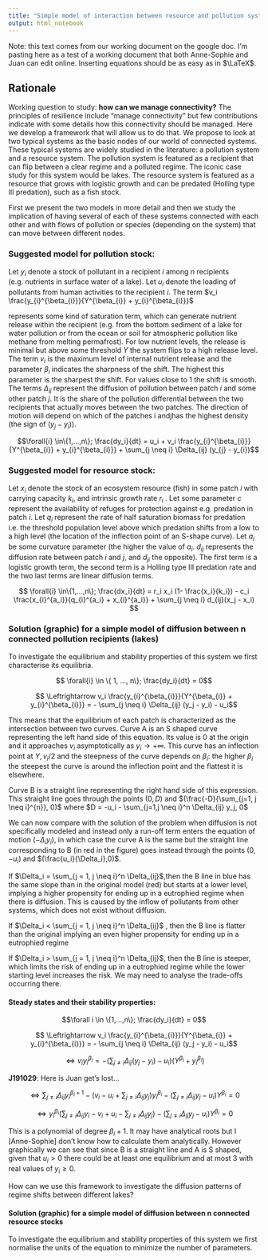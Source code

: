 ```yaml
---
title: "Simple model of interaction between resource and pollution systems"
output: html_notebook
---
```


Note: this text comes from our working document on the google doc. I'm pasting here as a test of a working document that both Anne-Sophie and Juan can edit online. Inserting equations should be as easy as in $\LaTeX$. 

## Rationale

Working question to study: **how can we manage connectivity?** The principles of resilience include “manage connectivity” but few contributions indicate with some details how this connectivity should be managed. Here we develop a framework that will allow us to do that. We propose to look at two typical systems as the basic nodes of our world of connected systems. These typical systems are widely studied in the literature: a pollution system and a resource system. The pollution system is featured as a recipient that can flip between a clear regime and a polluted regime. The iconic case study for this system would be lakes. The resource system is featured as a resource that grows with logistic growth and can be predated (Holling type III predation), such as a fish stock.

First we present the two models in more detail and then we study the implication of having several of each of these systems connected with each other and with flows of pollution or species (depending on the system) that can move between different nodes.

### Suggested model for pollution stock:

Let $y_i$ denote a stock of pollutant in a recipient $i$ among $n$ recipients (e.g. nutrients in surface water of a lake). Let $u_i$ denote the loading of pollutants from human activities to the recipient $i$. The term $v_i \frac{y_{i}^{\beta_{i}}}{Y^{\beta_{i}} + y_{i}^{\beta_{i}}}$

represents some kind of saturation term, which can generate nutrient release within the recipient (e.g. from the bottom sediment of a lake for water pollution or from the ocean or soil for atmospheric pollution like methane from melting permafrost). For low nutrient levels, the release is minimal but above some threshold $Y$ the system flips to a high release level. The term $v_{i}$ is the maximum level of internal nutrient release and the parameter $\beta_{i}$ indicates the sharpness of the shift. The highest this parameter is the sharpest the shift. For values close to $1$ the shift is smooth. The terms $\Delta_{ij}$ represent the diffusion of pollution between patch $i$ and some other patch $j$. It is the share of the pollution differential between the two recipients that actually moves between the two patches. The direction of motion will depend on which of the patches i andjhas the highest density (the sign of $(y_j-y_i)$).

$$\forall{i} \in\{1,...,n\}; \frac{dy_i}{dt} = u_i + v_i \frac{y_{i}^{\beta_{i}}}{Y^{\beta_{i}} + y_{i}^{\beta_{i}}} 
+ \sum_{j \neq i} \Delta_{ij} (y_{j} - y_{i})$$

### Suggested model for resource stock:

Let $x_i$ denote the stock of an ecosystem resource (fish) in some patch $i$ with carrying capacity $k_i$, and intrinsic growth rate $r_i$ . Let some parameter $c$ represent the availability of refuges for protection against e.g. predation in patch $i$. Let $q_i$ represent the rate of half saturation biomass for predation  i.e. the threshold population level above which predation shifts from a low to a high level (the location of the inflection point of an S-shape curve). Let $a_i$ be some curvature parameter (the higher the value of $a_i$. $d_{ij}$ represents the diffusion rate between patch $i$ and $j$, and $d_{ji}$ the opposite). The first term is a logistic growth term, the second term is a Holling type III predation rate and the two last terms are linear diffusion terms.

$$
\forall{i} \in\{1,...,n\}; 
\frac{dx_i}{dt} = r_i x_i (1- \frac{x_i}{k_i}) 
- c_i \frac{x_{i}^{a_i}}{q_{i}^{a_i} + x_{i}^{a_i}} +
\sum_{j \neq i} d_{ij}(x_j - x_i)
$$

### Solution (graphic) for a simple model of diffusion between n connected pollution recipients (lakes) 

To investigate the equilibrium and stability properties of this system we first characterise its equilibria.

$$ \forall{i} \in \{ 1, ..., n\}; \frac{dy_i}{dt} = 0$$

$$ \Leftrightarrow v_i \frac{y_{i}^{\beta_{i}}}{Y^{\beta_{i}} + y_{i}^{\beta_{i}}} = 
- \sum_{j \neq i} \Delta_{ij} (y_j - y_i) - u_i$$

This means that the equilibrium of each patch is characterized as the intersection between two curves. Curve A is an S shaped curve representing the left hand side of this equation. Its value is 0 at the origin and it approaches $v_i$ asymptotically as $y_i \rightarrow + \infty$. This curve has an inflection point at $Y,v_i/2$ and the steepness of the curve depends on $\beta_i$: the higher $\beta_i$ the steepest the curve is around the inflection point and the flattest it is elsewhere.

Curve B is a straight line representing the right hand side of this expression. This straight line goes through the points $(0,D)$ and $(\frac{-D}{\sum_{j=1, j \neq i}^{n}}, 0)$ where 
$D = -u_i - \sum_{j=1,j \neq i}^n \Delta_{ij} y_j, 0$


<insert figure here>


We can now compare with the solution of the problem when diffusion is not specifically modeled and instead only a run-off term enters the equation of motion $(-\Delta_i y_i)$, in which case the curve A is the same but the straight line corresponding to B  (in red in the figure) goes instead through the points $(0,-u_i)$ and $(\frac{u_i}{\Delta_i},0)$.

If $\Delta_i = \sum_{j = 1, j \neq i}^n \Delta_{ij}$,then the B line in blue has the same slope than in the original model (red) but starts at a lower level, implying a higher propensity for ending up in a eutrophied regime when there is diffusion. This is caused by the inflow of pollutants from other systems, which does not exist without diffusion.

If $\Delta_i < \sum_{j = 1, j \neq i}^n \Delta_{ij}$ , then the B line is flatter than the original implying an even higher propensity for ending up in a eutrophied regime


If $\Delta_i > \sum_{j = 1, j \neq i}^n \Delta_{ij}$, then the B line is steeper, which limits the risk of ending up in a eutrophied regime while the lower starting level increases the risk. We may need to analyse the trade-offs occurring there.


#### Steady states and their stability properties:

$$\forall i \in \{1,...,n\}; \frac{dy_i}{dt} = 0$$

$$ \Leftrightarrow v_i \frac{y_{i}^{\beta_{i}}}{Y^{\beta_{i}} + y_{i}^{\beta_{i}}} = 
- \sum_{j \neq i} \Delta_{ij} (y_j - y_i) - u_i$$

$$\Leftrightarrow v_i y_{i}^{\beta_i} = - (\sum_{j \neq i} \Delta_{ij} (y_j - y_i) - u_i) (Y^{\beta_i} + y_{i}^{\beta_i}) $$

**J191029**: Here is Juan get's lost...


$$\Leftrightarrow \sum_{j \neq i} \Delta_{ij}y_{i}^{\beta_i + 1} -
\left(v_i - u_i + \sum_{j \neq i} \Delta_{ij}y_j \right)y_i^{\beta_i} - 
\left(\sum_{j \neq i}\Delta_{ij} y_j - u_i \right)Y^{\beta_i} = 0 $$

$$\Leftrightarrow y_i^{\beta_i} \left(\sum_{j \neq i} \Delta_{ij} y_i - v_i + u_i - \sum_{j \neq i} \Delta_{ij} y_j \right) -
\left(\sum_{j \neq i} \Delta_{ij}y_j - u_i \right)Y^{\beta_i} = 0$$

This is a polynomial of degree $\beta_i +1$. It may have analytical roots but I [Anne-Sophie] don’t know how to calculate them analytically. However graphically we can see that since B is a straight line and A is S shaped, given that $u_i>0$ there could be at least one equilibrium and at most 3 with real values of $y_i \geq 0$.

How can we use this framework to investigate the diffusion patterns of regime shifts between different lakes?

#### Solution (graphic) for a simple model of diffusion between n connected resource stocks

To investigate the equilibrium and stability properties of this system we first normalise the units of the equation to minimize the number of parameters. 

